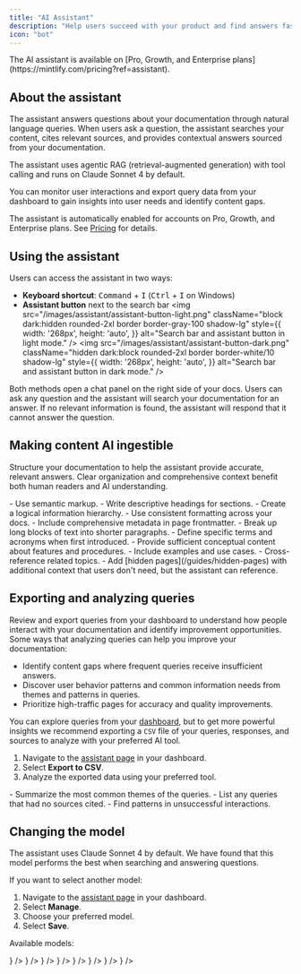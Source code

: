 ```yaml
---
title: "AI Assistant"
description: "Help users succeed with your product and find answers faster"
icon: "bot"
---
```


<Info>
  The AI assistant is available on [Pro, Growth, and Enterprise plans](https://mintlify.com/pricing?ref=assistant).
</Info>

## About the assistant

The assistant answers questions about your documentation through natural language queries. When users ask a question, the assistant searches your content, cites relevant sources, and provides contextual answers sourced from your documentation.

The assistant uses agentic RAG (retrieval-augmented generation) with tool calling and runs on Claude Sonnet 4 by default.

You can monitor user interactions and export query data from your dashboard to gain insights into user needs and identify content gaps.

The assistant is automatically enabled for accounts on Pro, Growth, and Enterprise plans. See [Pricing](https://mintlify.com/pricing) for details.

## Using the assistant

Users can access the assistant in two ways:

- **Keyboard shortcut**: <kbd>Command</kbd> + <kbd>I</kbd> (<kbd>Ctrl</kbd> + <kbd>I</kbd> on Windows)
- **Assistant button** next to the search bar
  <img
    src="/images/assistant/assistant-button-light.png"
    className="block dark:hidden rounded-2xl border border-gray-100 shadow-lg"
    style={{
      width: '268px',
      height: 'auto',
    }}
    alt="Search bar and assistant button in light mode."
  />
  <img
    src="/images/assistant/assistant-button-dark.png"
    className="hidden dark:block rounded-2xl border border-white/10 shadow-lg"
    style={{
      width: '268px',
      height: 'auto',
    }}
    alt="Search bar and assistant button in dark mode."
  />

Both methods open a chat panel on the right side of your docs. Users can ask any question and the assistant will search your documentation for an answer. If no relevant information is found, the assistant will respond that it cannot answer the question.

## Making content AI ingestible

Structure your documentation to help the assistant provide accurate, relevant answers. Clear organization and comprehensive context benefit both human readers and AI understanding.

<Card title="Structure and organization">
  - Use semantic markup.
  - Write descriptive headings for sections.
  - Create a logical information hierarchy.
  - Use consistent formatting across your docs.
  - Include comprehensive metadata in page frontmatter.
  - Break up long blocks of text into shorter paragraphs.
</Card>

<Card title="Context">
  - Define specific terms and acronyms when first introduced.
  - Provide sufficient conceptual content about features and procedures.
  - Include examples and use cases.
  - Cross-reference related topics.
  - Add [hidden pages](/guides/hidden-pages) with additional context that users don't need, but the assistant can reference.
</Card>

## Exporting and analyzing queries

Review and export queries from your dashboard to understand how people interact with your documentation and identify improvement opportunities. Some ways that analyzing queries can help you improve your documentation:

- Identify content gaps where frequent queries receive insufficient answers.
- Discover user behavior patterns and common information needs from themes and patterns in queries.
- Prioritize high-traffic pages for accuracy and quality improvements.

You can explore queries from your [dashboard](https://dashboard.mintlify.com/products/assistant), but to get more powerful insights we recommend exporting a `CSV` file of your queries, responses, and sources to analyze with your preferred AI tool.

1. Navigate to the [assistant page](https://dashboard.mintlify.com/products/assistant) in your dashboard.
2. Select **Export to CSV**.
3. Analyze the exported data using your preferred tool.

<Card title="Sample analysis prompts">
  - Summarize the most common themes of the queries.
  - List any queries that had no sources cited.
  - Find patterns in unsuccessful interactions.
</Card>

## Changing the model

The assistant uses Claude Sonnet 4 by default. We have found that this model performs the best when searching and answering questions.

If you want to select another model:

1. Navigate to the [assistant page](https://dashboard.mintlify.com/products/assistant) in your dashboard.
2. Select **Manage**.
3. Choose your preferred model.
4. Select **Save**.

Available models:

<Columns cols={2}>
  <Card
    title="Claude 4 Sonnet"
    horizontal
    icon={
      <svg
        xmlns="http://www.w3.org/2000/svg"
        className="h-6 w-6"
        width="400"
        height="400"
        viewBox="0 0 400 400"
        fill="none"
      >
        <path
          d="M124.011 241.251L173.175 213.666L174.001 211.27L173.175 209.937H170.779L162.562 209.431L134.472 208.672L110.109 207.66L86.5063 206.394L80.5676 205.129L75 197.79L75.5736 194.129L80.5676 190.771L87.721 191.396L103.529 192.475L127.251 194.112L144.459 195.124L169.952 197.773H174.001L174.575 196.136L173.191 195.124L172.112 194.112L147.564 177.477L120.991 159.897L107.072 149.774L99.5479 144.645L95.7518 139.837L94.1153 129.343L100.948 121.818L110.126 122.442L112.471 123.067L121.767 130.22L141.625 145.59L167.556 164.688L171.352 167.843L172.871 166.763L173.056 166.004L171.352 163.153L157.248 137.66L142.199 111.729L135.501 100.982L133.729 94.5371C133.105 91.8882 132.649 89.6612 132.649 86.9449L140.427 76.3835L144.729 75L155.105 76.3835L159.475 80.1795L165.92 94.9251L176.363 118.14L192.56 149.706L197.301 159.07L199.831 167.742L200.776 170.391H202.413V168.872L203.745 151.09L206.209 129.258L208.604 101.167L209.431 93.2548L213.345 83.7731L221.123 78.6442L227.197 81.5461L232.191 88.6995L231.499 93.3223L228.53 112.623L222.709 142.857L218.913 163.102H221.123L223.654 160.572L233.895 146.973L251.103 125.462L258.696 116.925L267.553 107.494L273.239 103.006H283.986L291.898 114.766L288.355 126.913L277.288 140.95L268.11 152.845L254.95 170.559L246.734 184.731L247.493 185.862L249.45 185.676L279.177 179.349L295.239 176.448L314.405 173.158L323.077 177.207L324.021 181.323L320.613 189.742L300.115 194.804L276.073 199.612L240.272 208.081L239.833 208.402L240.339 209.026L256.469 210.545L263.369 210.916H280.257L311.705 213.261L319.922 218.694L324.848 225.341L324.021 230.402L311.368 236.847L294.294 232.798L254.444 223.316L240.778 219.908H238.889V221.039L250.277 232.174L271.147 251.019L297.28 275.314L298.613 281.32L295.256 286.061L291.713 285.555L268.751 268.278L259.893 260.501L239.833 243.613H238.5V245.384L243.123 252.149L267.536 288.845L268.801 300.098L267.03 303.759L260.703 305.969L253.752 304.704L239.462 284.644L224.717 262.053L212.822 241.807L211.371 242.634L204.353 318.235L201.063 322.098L193.471 325L187.144 320.192L183.787 312.414L187.144 297.044L191.193 276.984L194.483 261.041L197.452 241.234L199.224 234.654L199.106 234.215L197.655 234.401L182.724 254.899L160.015 285.588L142.047 304.822L137.745 306.526L130.287 302.662L130.979 295.762L135.146 289.621L160.015 257.987L175.014 238.382L184.698 227.062L184.63 225.425H184.057L118.005 268.312L106.246 269.831L101.184 265.09L101.809 257.312L104.204 254.781L124.062 241.116L123.994 241.183L124.011 241.251Z"
          fill="#D97757"
        />
      </svg>
    }
  />
  <Card
    title="Claude 3.7 Sonnet"
    horizontal
    icon={
      <svg
        xmlns="http://www.w3.org/2000/svg"
        className="h-6 w-6"
        width="400"
        height="400"
        viewBox="0 0 400 400"
        fill="none"
      >
        <path
          d="M124.011 241.251L173.175 213.666L174.001 211.27L173.175 209.937H170.779L162.562 209.431L134.472 208.672L110.109 207.66L86.5063 206.394L80.5676 205.129L75 197.79L75.5736 194.129L80.5676 190.771L87.721 191.396L103.529 192.475L127.251 194.112L144.459 195.124L169.952 197.773H174.001L174.575 196.136L173.191 195.124L172.112 194.112L147.564 177.477L120.991 159.897L107.072 149.774L99.5479 144.645L95.7518 139.837L94.1153 129.343L100.948 121.818L110.126 122.442L112.471 123.067L121.767 130.22L141.625 145.59L167.556 164.688L171.352 167.843L172.871 166.763L173.056 166.004L171.352 163.153L157.248 137.66L142.199 111.729L135.501 100.982L133.729 94.5371C133.105 91.8882 132.649 89.6612 132.649 86.9449L140.427 76.3835L144.729 75L155.105 76.3835L159.475 80.1795L165.92 94.9251L176.363 118.14L192.56 149.706L197.301 159.07L199.831 167.742L200.776 170.391H202.413V168.872L203.745 151.09L206.209 129.258L208.604 101.167L209.431 93.2548L213.345 83.7731L221.123 78.6442L227.197 81.5461L232.191 88.6995L231.499 93.3223L228.53 112.623L222.709 142.857L218.913 163.102H221.123L223.654 160.572L233.895 146.973L251.103 125.462L258.696 116.925L267.553 107.494L273.239 103.006H283.986L291.898 114.766L288.355 126.913L277.288 140.95L268.11 152.845L254.95 170.559L246.734 184.731L247.493 185.862L249.45 185.676L279.177 179.349L295.239 176.448L314.405 173.158L323.077 177.207L324.021 181.323L320.613 189.742L300.115 194.804L276.073 199.612L240.272 208.081L239.833 208.402L240.339 209.026L256.469 210.545L263.369 210.916H280.257L311.705 213.261L319.922 218.694L324.848 225.341L324.021 230.402L311.368 236.847L294.294 232.798L254.444 223.316L240.778 219.908H238.889V221.039L250.277 232.174L271.147 251.019L297.28 275.314L298.613 281.32L295.256 286.061L291.713 285.555L268.751 268.278L259.893 260.501L239.833 243.613H238.5V245.384L243.123 252.149L267.536 288.845L268.801 300.098L267.03 303.759L260.703 305.969L253.752 304.704L239.462 284.644L224.717 262.053L212.822 241.807L211.371 242.634L204.353 318.235L201.063 322.098L193.471 325L187.144 320.192L183.787 312.414L187.144 297.044L191.193 276.984L194.483 261.041L197.452 241.234L199.224 234.654L199.106 234.215L197.655 234.401L182.724 254.899L160.015 285.588L142.047 304.822L137.745 306.526L130.287 302.662L130.979 295.762L135.146 289.621L160.015 257.987L175.014 238.382L184.698 227.062L184.63 225.425H184.057L118.005 268.312L106.246 269.831L101.184 265.09L101.809 257.312L104.204 254.781L124.062 241.116L123.994 241.183L124.011 241.251Z"
          fill="#D97757"
        />
      </svg>
    }
  />
  <Card
    title="GPT 4.1"
    horizontal
    icon={
      <svg
        xmlns="http://www.w3.org/2000/svg"
        viewBox="0 0 400 400"
        width="24"
        height="24"
        className="h-6 w-6"
      >
        <path d="M294.93 130.971a79.712 79.712 0 00-6.85-65.48c-17.46-30.4-52.56-46.04-86.84-38.68A79.747 79.747 0 00141.11.001c-35.04-.08-66.13 22.48-76.91 55.82a79.754 79.754 0 00-53.31 38.67c-17.59 30.32-13.58 68.54 9.92 94.54a79.712 79.712 0 006.85 65.48c17.46 30.4 52.56 46.04 86.84 38.68a79.687 79.687 0 0060.13 26.8c35.06.09 66.16-22.49 76.94-55.86a79.754 79.754 0 0053.31-38.67c17.57-30.32 13.55-68.51-9.94-94.51zm-120.28 168.11a59.77 59.77 0 01-38.39-13.88c.49-.26 1.34-.73 1.89-1.07l63.72-36.8a10.36 10.36 0 005.24-9.07v-89.83l26.93 15.55c.29.14.48.42.52.74v74.39c-.04 33.08-26.83 59.9-59.91 59.97zm-128.84-55.03a59.71 59.71 0 01-7.15-40.18c.47.28 1.3.79 1.89 1.13l63.72 36.8c3.23 1.89 7.23 1.89 10.47 0l77.79-44.92v31.1c.02.32-.13.63-.38.83l-64.41 37.19c-28.69 16.52-65.33 6.7-81.92-21.95zm-16.77-139.09c7-12.16 18.05-21.46 31.21-26.29 0 .55-.03 1.52-.03 2.2v73.61c-.02 3.74 1.98 7.21 5.23 9.06l77.79 44.91-26.93 15.55c-.27.18-.61.21-.91.08l-64.42-37.22c-28.63-16.58-38.45-53.21-21.95-81.89zm221.26 51.49l-77.79-44.92 26.93-15.54c.27-.18.61-.21.91-.08l64.42 37.19c28.68 16.57 38.51 53.26 21.94 81.94a59.94 59.94 0 01-31.2 26.28v-75.81c.03-3.74-1.96-7.2-5.2-9.06zm26.8-40.34c-.47-.29-1.3-.79-1.89-1.13l-63.72-36.8a10.375 10.375 0 00-10.47 0l-77.79 44.92v-31.1c-.02-.32.13-.63.38-.83l64.41-37.16c28.69-16.55 65.37-6.7 81.91 22a59.95 59.95 0 017.15 40.1zm-168.51 55.43l-26.94-15.55a.943.943 0 01-.52-.74v-74.39c.02-33.12 26.89-59.96 60.01-59.94 14.01 0 27.57 4.92 38.34 13.88-.49.26-1.33.73-1.89 1.07l-63.72 36.8a10.344 10.344 0 00-5.24 9.06l-.04 89.79zm14.63-31.54l34.65-20.01 34.65 20v40.01l-34.65 20-34.65-20z"/>
      </svg>
    }
  />
  <Card
    title="GPT-4o"
    horizontal
    icon={
      <svg
        xmlns="http://www.w3.org/2000/svg"
        viewBox="0 0 400 400"
        width="24"
        height="24"
        className="h-6 w-6"
      >
        <path d="M294.93 130.971a79.712 79.712 0 00-6.85-65.48c-17.46-30.4-52.56-46.04-86.84-38.68A79.747 79.747 0 00141.11.001c-35.04-.08-66.13 22.48-76.91 55.82a79.754 79.754 0 00-53.31 38.67c-17.59 30.32-13.58 68.54 9.92 94.54a79.712 79.712 0 006.85 65.48c17.46 30.4 52.56 46.04 86.84 38.68a79.687 79.687 0 0060.13 26.8c35.06.09 66.16-22.49 76.94-55.86a79.754 79.754 0 0053.31-38.67c17.57-30.32 13.55-68.51-9.94-94.51zm-120.28 168.11a59.77 59.77 0 01-38.39-13.88c.49-.26 1.34-.73 1.89-1.07l63.72-36.8a10.36 10.36 0 005.24-9.07v-89.83l26.93 15.55c.29.14.48.42.52.74v74.39c-.04 33.08-26.83 59.9-59.91 59.97zm-128.84-55.03a59.71 59.71 0 01-7.15-40.18c.47.28 1.3.79 1.89 1.13l63.72 36.8c3.23 1.89 7.23 1.89 10.47 0l77.79-44.92v31.1c.02.32-.13.63-.38.83l-64.41 37.19c-28.69 16.52-65.33 6.7-81.92-21.95zm-16.77-139.09c7-12.16 18.05-21.46 31.21-26.29 0 .55-.03 1.52-.03 2.2v73.61c-.02 3.74 1.98 7.21 5.23 9.06l77.79 44.91-26.93 15.55c-.27.18-.61.21-.91.08l-64.42-37.22c-28.63-16.58-38.45-53.21-21.95-81.89zm221.26 51.49l-77.79-44.92 26.93-15.54c.27-.18.61-.21.91-.08l64.42 37.19c28.68 16.57 38.51 53.26 21.94 81.94a59.94 59.94 0 01-31.2 26.28v-75.81c.03-3.74-1.96-7.2-5.2-9.06zm26.8-40.34c-.47-.29-1.3-.79-1.89-1.13l-63.72-36.8a10.375 10.375 0 00-10.47 0l-77.79 44.92v-31.1c-.02-.32.13-.63.38-.83l64.41-37.16c28.69-16.55 65.37-6.7 81.91 22a59.95 59.95 0 017.15 40.1zm-168.51 55.43l-26.94-15.55a.943.943 0 01-.52-.74v-74.39c.02-33.12 26.89-59.96 60.01-59.94 14.01 0 27.57 4.92 38.34 13.88-.49.26-1.33.73-1.89 1.07l-63.72 36.8a10.344 10.344 0 00-5.24 9.06l-.04 89.79zm14.63-31.54l34.65-20.01 34.65 20v40.01l-34.65 20-34.65-20z"/>
      </svg>
    }
  />
  <Card
    title="o3-mini"
    horizontal
    icon={
      <svg
        xmlns="http://www.w3.org/2000/svg"
        viewBox="0 0 400 400"
        width="24"
        height="24"
        className="h-6 w-6"
      >
        <path d="M294.93 130.971a79.712 79.712 0 00-6.85-65.48c-17.46-30.4-52.56-46.04-86.84-38.68A79.747 79.747 0 00141.11.001c-35.04-.08-66.13 22.48-76.91 55.82a79.754 79.754 0 00-53.31 38.67c-17.59 30.32-13.58 68.54 9.92 94.54a79.712 79.712 0 006.85 65.48c17.46 30.4 52.56 46.04 86.84 38.68a79.687 79.687 0 0060.13 26.8c35.06.09 66.16-22.49 76.94-55.86a79.754 79.754 0 0053.31-38.67c17.57-30.32 13.55-68.51-9.94-94.51zm-120.28 168.11a59.77 59.77 0 01-38.39-13.88c.49-.26 1.34-.73 1.89-1.07l63.72-36.8a10.36 10.36 0 005.24-9.07v-89.83l26.93 15.55c.29.14.48.42.52.74v74.39c-.04 33.08-26.83 59.9-59.91 59.97zm-128.84-55.03a59.71 59.71 0 01-7.15-40.18c.47.28 1.3.79 1.89 1.13l63.72 36.8c3.23 1.89 7.23 1.89 10.47 0l77.79-44.92v31.1c.02.32-.13.63-.38.83l-64.41 37.19c-28.69 16.52-65.33 6.7-81.92-21.95zm-16.77-139.09c7-12.16 18.05-21.46 31.21-26.29 0 .55-.03 1.52-.03 2.2v73.61c-.02 3.74 1.98 7.21 5.23 9.06l77.79 44.91-26.93 15.55c-.27.18-.61.21-.91.08l-64.42-37.22c-28.63-16.58-38.45-53.21-21.95-81.89zm221.26 51.49l-77.79-44.92 26.93-15.54c.27-.18.61-.21.91-.08l64.42 37.19c28.68 16.57 38.51 53.26 21.94 81.94a59.94 59.94 0 01-31.2 26.28v-75.81c.03-3.74-1.96-7.2-5.2-9.06zm26.8-40.34c-.47-.29-1.3-.79-1.89-1.13l-63.72-36.8a10.375 10.375 0 00-10.47 0l-77.79 44.92v-31.1c-.02-.32.13-.63.38-.83l64.41-37.16c28.69-16.55 65.37-6.7 81.91 22a59.95 59.95 0 017.15 40.1zm-168.51 55.43l-26.94-15.55a.943.943 0 01-.52-.74v-74.39c.02-33.12 26.89-59.96 60.01-59.94 14.01 0 27.57 4.92 38.34 13.88-.49.26-1.33.73-1.89 1.07l-63.72 36.8a10.344 10.344 0 00-5.24 9.06l-.04 89.79zm14.63-31.54l34.65-20.01 34.65 20v40.01l-34.65 20-34.65-20z"/>
      </svg>
    }
  />
  <Card
    title="Gemini 2.5 Pro (Preview)"
    horizontal
    icon={
      <svg
        xmlns="http://www.w3.org/2000/svg"
        viewBox="0 0 90 90"
        width="24"
        height="24"
        className="h-6 w-6"
      >
        <defs>
          <linearGradient id="gemini25pro-gradient" x1="60.0525" y1="33.3396" x2="34.8444" y2="52.867" gradientUnits="userSpaceOnUse">
            <stop offset="0%" stopColor="#9168C0" />
            <stop offset="34.3%" stopColor="#5684D1" />
            <stop offset="67.2%" stopColor="#1BA1E3" />
          </linearGradient>
        </defs>
        <path
          d="M90 45.09C65.838 46.573 46.573 65.838 45.09 90h-.18C43.43 65.837 24.163 46.57 0 45.09v-.18C24.163 43.43 43.43 24.163 44.91 0h.18C46.573 24.162 65.838 43.427 90 44.91V45.09z"
          fill="url(#gemini25pro-gradient)"
        />
      </svg>
    }
  />
  <Card
    title="Llama 4 Maverick"
    horizontal
    icon={
      <svg
        xmlns="http://www.w3.org/2000/svg"
        xmlnsXlink="http://www.w3.org/1999/xlink"
        width="24"
        height="16"
        viewBox="0 0 287.56 191"
        className="h-6 w-6"
      >
        <defs>
          <linearGradient id="Grad_Logo1" x1="61" y1="117" x2="259" y2="127" gradientUnits="userSpaceOnUse">
            <stop style={{ stopColor: "#0064e1" }} offset="0" />
            <stop style={{ stopColor: "#0064e1" }} offset="0.4" />
            <stop style={{ stopColor: "#0073ee" }} offset="0.83" />
            <stop style={{ stopColor: "#0082fb" }} offset="1" />
          </linearGradient>
          <linearGradient id="Grad_Logo2" x1="45" y1="139" x2="45" y2="66" gradientUnits="userSpaceOnUse">
            <stop style={{ stopColor: "#0082fb" }} offset="0" />
            <stop style={{ stopColor: "#0064e0" }} offset="1" />
          </linearGradient>
        </defs>
        <path
          style={{ fill: "#0081fb" }}
          d="m31.06,125.96c0,10.98 2.41,19.41 5.56,24.51 4.13,6.68 10.29,9.51 16.57,9.51 8.1,0 15.51-2.01 29.79-21.76 11.44-15.83 24.92-38.05 33.99-51.98l15.36-23.6c10.67-16.39 23.02-34.61 37.18-46.96 11.56-10.08 24.03-15.68 36.58-15.68 21.07,0 41.14,12.21 56.5,35.11 16.81,25.08 24.97,56.67 24.97,89.27 0,19.38-3.82,33.62-10.32,44.87-6.28,10.88-18.52,21.75-39.11,21.75l0-31.02c17.63,0 22.03-16.2 22.03-34.74 0-26.42-6.16-55.74-19.73-76.69-9.63-14.86-22.11-23.94-35.84-23.94-14.85,0-26.8,11.2-40.23,31.17-7.14,10.61-14.47,23.54-22.7,38.13l-9.06,16.05c-18.2,32.27-22.81,39.62-31.91,51.75-15.95,21.24-29.57,29.29-47.5,29.29-21.27,0-34.72-9.21-43.05-23.09-6.8-11.31-10.14-26.15-10.14-43.06z"
        />
        <path
          style={{ fill: "url(#Grad_Logo1)" }}
          d="m24.49,37.3c14.24-21.95 34.79-37.3 58.36-37.3 13.65,0 27.22,4.04 41.39,15.61 15.5,12.65 32.02,33.48 52.63,67.81l7.39,12.32c17.84,29.72 27.99,45.01 33.93,52.22 7.64,9.26 12.99,12.02 19.94,12.02 17.63,0 22.03-16.2 22.03-34.74l27.4-.86c0,19.38-3.82,33.62-10.32,44.87-6.28,10.88-18.52,21.75-39.11,21.75-12.8,0-24.14-2.78-36.68-14.61-9.64-9.08-20.91-25.21-29.58-39.71l-25.79-43.08c-12.94-21.62-24.81-37.74-31.68-45.04-7.39-7.85-16.89-17.33-32.05-17.33-12.27,0-22.69,8.61-31.41,21.78z"
        />
        <path
          style={{ fill: "url(#Grad_Logo2)" }}
          d="m82.35,31.23c-12.27,0-22.69,8.61-31.41,21.78-12.33,18.61-19.88,46.33-19.88,72.95 0,10.98 2.41,19.41 5.56,24.51l-26.48,17.44c-6.8-11.31-10.14-26.15-10.14-43.06 0-30.75 8.44-62.8 24.49-87.55 14.24-21.95 34.79-37.3 58.36-37.3z"
        />
      </svg>
    }
  />
  <Card
    title="Grok 3"
    horizontal
    icon={
      <svg
        xmlns="http://www.w3.org/2000/svg"
        width="34"
        height="33"
        viewBox="0 0 34 33"
        fill="none"
        className="h-6 w-6"
      >
        <path
          d="M13.2371 21.0407L24.3186 12.8506C24.8619 12.4491 25.6384 12.6057 25.8973 13.2294C27.2597 16.5185 26.651 20.4712 23.9403 23.1851C21.2297 25.8989 17.4581 26.4941 14.0108 25.1386L10.2449 26.8843C15.6463 30.5806 22.2053 29.6665 26.304 25.5601C29.5551 22.3051 30.562 17.8683 29.6205 13.8673L29.629 13.8758C28.2637 7.99809 29.9647 5.64871 33.449 0.844576C33.5314 0.730667 33.6139 0.616757 33.6964 0.5L29.1113 5.09055V5.07631L13.2343 21.0436"
          fill="currentColor"
          id="mark"
        />
        <path
          d="M10.9503 23.0313C7.07343 19.3235 7.74185 13.5853 11.0498 10.2763C13.4959 7.82722 17.5036 6.82767 21.0021 8.2971L24.7595 6.55998C24.0826 6.07017 23.215 5.54334 22.2195 5.17313C17.7198 3.31926 12.3326 4.24192 8.67479 7.90126C5.15635 11.4239 4.0499 16.8403 5.94992 21.4622C7.36924 24.9165 5.04257 27.3598 2.69884 29.826C1.86829 30.7002 1.0349 31.5745 0.36364 32.5L10.9474 23.0341"
          fill="currentColor"
          id="mark"
        />
      </svg>
    }
  />
</Columns>